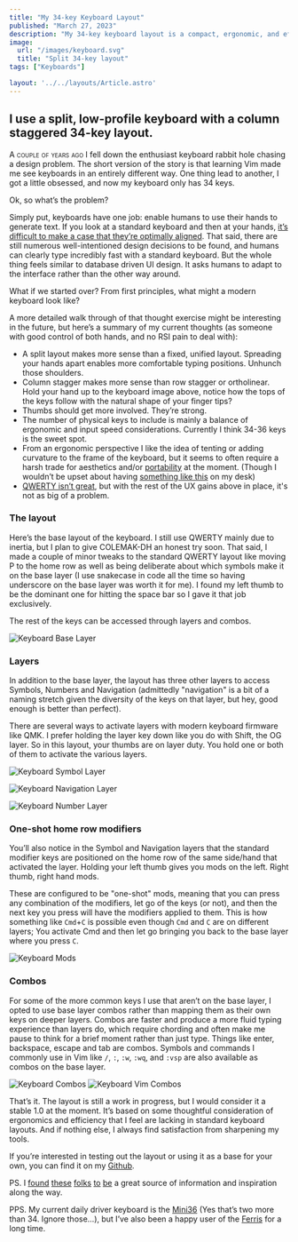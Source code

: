 ```yaml
---
title: "My 34-key Keyboard Layout"
published: "March 27, 2023"
description: "My 34-key keyboard layout is a compact, ergonomic, and efficient layout for programming and text editing."
image:
  url: "/images/keyboard.svg"
  title: "Split 34-key layout"
tags: ["Keyboards"]

layout: '../../layouts/Article.astro'
---
```



## I use a split, low-profile keyboard with a column staggered 34-key layout.

<span class="smallcaps">A couple of years ago</span> I fell down the enthusiast keyboard rabbit hole chasing a design problem. The short version of the story is that learning Vim made me see keyboards in an entirely different way. One thing lead to another, I got a little obsessed, and now my keyboard only has 34 keys.

Ok, so what’s the problem?

Simply put, keyboards have one job: enable humans to use their hands to generate text. If you look at a standard keyboard and then at your hands, [it’s difficult to make a case that they’re optimally aligned](https://youtu.be/Ho_CFfdsmc8). That said, there are still numerous well-intentioned design decisions to be found, and humans can clearly type incredibly fast with a standard keyboard. But the whole thing feels similar to database driven UI design. It asks humans to adapt to the interface rather than the other way around.

What if we started over? From first principles, what might a modern keyboard look like?

A more detailed walk through of that thought exercise might be interesting in the future, but here’s a summary of my current thoughts (as someone with good control of both hands, and no RSI pain to deal with):

- A split layout makes more sense than a fixed, unified layout. Spreading your hands apart enables more comfortable typing positions. Unhunch those shoulders. 
- Column stagger makes more sense than row stagger or ortholinear. Hold your hand up to the keyboard image above, notice how the tops of the keys follow with the natural shape of your finger tips?
- Thumbs should get more involved. They’re strong.  
- The number of physical keys to include is mainly a balance of ergonomic and input speed considerations. Currently I think 34-36 keys is the sweet spot.
- From an ergonomic perspective I like the idea of tenting or adding curvature to the frame of the keyboard, but it seems to often require a harsh trade for aesthetics and/or [portability](https://kinesis-ergo.com/shop/advantage2/) at the moment. (Though I wouldn’t be upset about having [something like this](https://kbd.news/Dactyl-Manuform-Tight-finishing-975.html) on my desk)
- [QWERTY isn’t great](https://www.keybr.com/layouts), but with the rest of the UX gains above in place, it's not as big of a problem. 

### The layout

Here’s the base layout of the keyboard. I still use QWERTY mainly due to inertia, but I plan to give COLEMAK-DH an honest try soon. That said, I made a couple of minor tweaks to the standard QWERTY layout like moving P to the home row as well as being deliberate about which symbols make it on the base layer (I use snakecase in code all the time so having underscore on the base layer was worth it for me). I found my left thumb to be the dominant one for hitting the space bar so I gave it that job exclusively. 

The rest of the keys can be accessed through layers and combos.

![Keyboard Base Layer](/images/keyboard-base.webp)

### Layers

In addition to the base layer, the layout has three other layers to access Symbols, Numbers and Navigation (admittedly "navigation" is a bit of a naming stretch given the diversity of the keys on that layer, but hey, good enough is better than perfect).

There are several ways to activate layers with modern keyboard firmware like QMK. I prefer holding the layer key down like you do with Shift, the OG layer. So in this layout, your thumbs are on layer duty. You hold one or both of them to activate the various layers.  

![Keyboard Symbol Layer](/images/keyboard-symbols.webp)

![Keyboard Navigation Layer](/images/keyboard-nav.webp)

![Keyboard Number Layer](/images/keyboard-numbers.webp)

### One-shot home row modifiers

You’ll also notice in the Symbol and Navigation layers that the standard modifier keys are positioned on the home row of the same side/hand that activated the layer. Holding your left thumb gives you mods on the left. Right thumb, right hand mods.

These are configured to be "one-shot" mods, meaning that you can press any combination of the modifiers, let go of the keys (or not), and then the next key you press will have the modifiers applied to them. This is how something like `Cmd`+`C` is possible even though `Cmd` and `C` are on different layers; You activate Cmd and then let go bringing you back to the base layer where you press `C`.

![Keyboard Mods](/images/keyboard-mods.webp)

### Combos

For some of the more common keys I use that aren’t on the base layer, I opted to use base layer combos rather than mapping them as their own keys on deeper layers. Combos are faster and produce a more fluid typing experience than layers do, which require chording and often make me pause to think for a brief moment rather than just type. Things like enter, backspace, escape and tab are combos. Symbols and commands I commonly use in Vim like `/`, `:`, `:w`, `:wq`, and `:vsp` are also available as combos on the base layer.


![Keyboard Combos](/images/keyboard-combos.webp)
![Keyboard Vim Combos](/images/keyboard-combos-vim.webp)

That’s it. The layout is still a work in progress, but I would consider it a stable 1.0 at the moment. It’s based on some thoughtful consideration of ergonomics and efficiency that I feel are lacking in standard keyboard layouts. And if nothing else, I always find satisfaction from sharpening my tools.

If you’re interested in testing out the layout or using it as a base for your own, you can find it on my [Github](https://github.com/mattstenback/qmk_firmware/tree/5fb7c234f4319aeab10434ea349a5a8933b80cfe/keyboards/controllerworks/mini36/keymaps/mattstenback).

<div class="h-px w-full bg-cartridge-500 my-8"></div>

PS. I [found](https://github.com/callum-oakley/qmk_firmware/tree/master/users/callum) [these](https://www.youtube.com/@BenVallack) [folks](https://www.jonashietala.se/blog/2021/06/03/the-t-34-keyboard-layout/) [to](https://github.com/manna-harbour/miryoku/tree/master/docs/reference) [be](https://precondition.github.io/home-row-mods) a great source of information and inspiration along the way. 

PPS. My current daily driver keyboard is the [Mini36](https://controller.works/en-ca/products/mini36-low-profile-ergonomic-keyboard) (Yes that’s two more than 34. Ignore those…), but I’ve also been a happy user of the [Ferris](https://github.com/pierrechevalier83/ferris) for a long time.